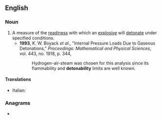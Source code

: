 ==English==

===Noun===
{{en-noun|detonabilities}}

# A measure of the [[readiness]] with which an [[explosive]] will [[detonate]] under specified conditions.
#* '''1993''', K. W. Boyack ''et al.'', "Internal Pressure Loads Due to Gaseous Detonations," ''Proceedings: Mathematical and Physical Sciences'', vol. 443, no. 1918, p. 344,
#*: Hydrogen-air-steam was chosen for this analysis since its flammability and '''detonability''' limits are well known.

====Translations====
{{trans-top}}
* Italian: {{t|it|detonabilità|f}}
{{trans-mid}}
{{trans-bottom}}

===Anagrams===
* {{anagrams|en|biotinylated}}